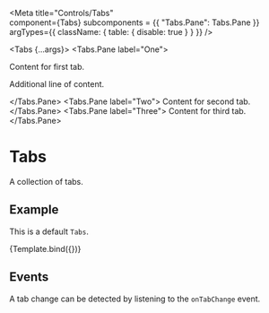
<Meta
  title="Controls/Tabs"  
  component={Tabs}
  subcomponents = {{ "Tabs.Pane": Tabs.Pane }} 
  argTypes={{
    className: { table: { disable: true } }
  }}
/>

<Tabs {...args}>
  <Tabs.Pane label="One">
    <p>Content for first tab.</p>
    <p>Additional line of content.</p>
  </Tabs.Pane>
  <Tabs.Pane label="Two">
    Content for second tab.
  </Tabs.Pane>
  <Tabs.Pane label="Three">
    Content for third tab.
  </Tabs.Pane>
</Tabs>

# Tabs

A collection of tabs.

<ArgsTable of={Tabs}/>

## Example

This is a default `Tabs`.

<Canvas>
  <Story
    name="Properties"
    args={{ }}>
    {Template.bind({})}
  </Story>
</Canvas>

## Events 

A tab change can be detected by listening to the `onTabChange` event.
